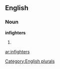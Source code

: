 
==English==

===Noun===
'''infighters'''

# {{plural of|[[infighter]]}}

[[Category:English plurals]]

[[ar:infighters]]